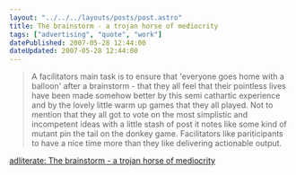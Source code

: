 ```yaml
---
layout: "../../../layouts/posts/post.astro"
title: The brainstorm - a trojan horse of mediocrity
tags: ["advertising", "quote", "work"]
datePublished: 2007-05-28 12:44:00
dateUpdated: 2007-05-28 12:44:00
---
```


> A facilitators main task is to ensure that 'everyone goes home with a balloon' after a brainstorm - that they all feel that their pointless lives have been made somehow better by this semi cathartic experience and by the lovely little warm up games that they all played. Not to mention that they all got to vote on the most simplistic and incompetent ideas with a little stash of post it notes like some kind of mutant pin the tail on the donkey game. Facilitators like pariticipants to have a nice time more than they like delivering actionable output.

[adliterate: The brainstorm - a trojan horse of mediocrity](http://www.adliterate.com/archives/2007/05/death_to_the_br.html)
